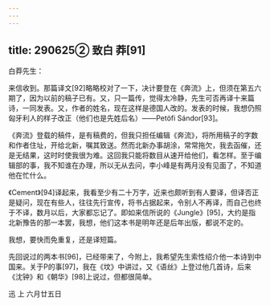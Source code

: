 ```yaml
---
---
---
```

title: 290625② 致白 莽[91]
---




白莽先生：

来信收到。那篇译文[92]略略校对了一下，决计要登在《奔流》上，但须在第五六期了，因为以前的稿子已有。又，只一篇传，觉得太冷静，先生可否再译十来篇诗，一同发表。又，作者的姓名，现在这样是德国人改的。发表的时候，我想仍照匈牙利人的样子改正（他们也是先姓后名）——Petöfi Sándor[93]。

《奔流》登载的稿件，是有稿费的，但我只担任编辑《奔流》，将所用稿子的字数和作者住址，开给北新，嘱其致送。然而北新办事胡涂，常常拖欠，我去函催，还是无结果，这时时使我很为难。这回我只能将数目从速开给他们，看怎样。至于编辑部的事，我不知谁在办理，所以无从去问，李小峰是有两月没有见面了，不知道他在忙什么。

《Cement》[94]译起来，我看至少有二十万字，近来也颇听到有人要译，但译否正是疑问，现在有些人，往往先行宣传，将书占据起来，令别人不再译，而自己也终于不译，数月以后，大家都忘记了。即如来信所说的《Jungle》[95]，大约是指北新豫告的那一本罢，我想，他们这本书是明年还是后年出版，都说不定的。

我想，要快而免重复，还是译短篇。

先回说过的两本书[96]，已经带来了，今附上，我希望先生索性绍介他一本诗到中国来。关于P的事[97]，我在《坟》中讲过，又《语丝》上登过他几首诗，后来《沈钟》和《朝华》[98]上说过，但都很简单。

迅 上 六月廿五日